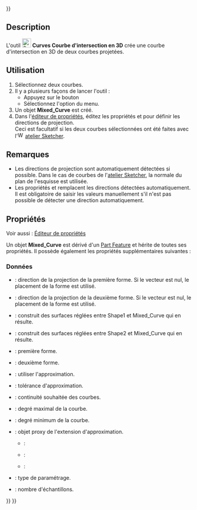 <languages/>
{{UnfinishedDocu{{#translation:}}}}

{{Docnav/fr
|[[Curves_EditableSpline/fr|B-spline]]
|[[Curves_ExtendCurve/fr|Étendre une courbe]]
|[[Curves_Workbench/fr|Atelier Curves]]
|IconL=Curves_EditableSpline.svg
|IconR=Curves_ExtendCurve.svg
|IconC=Curves_workbench_icon.svg
}}

{{GuiCommand/fr
|Name=Curves MixedCurve
|Name/fr=Curves Courbe d'intersection en 3D
|MenuLocation=Curves → Mixed curve
|Workbenches=[[Curves_Workbench/fr|Curves]]
}}

==Description==

L'outil [[Image:Curves_MixedCurve.svg|24px]] '''Curves Courbe d'intersection en 3D''' crée une courbe d'intersection en 3D de deux courbes projetées.

<span id="Usage"></span>
==Utilisation==

# Sélectionnez deux courbes.
# Il y a plusieurs façons de lancer l'outil :
#* Appuyez sur le bouton {{Button|[[Image:Curves_MixedCurve.svg|16px]] [[Curves_MixedCurve/fr|Mixed curve]]}}
#* Sélectionnez l'option {{MenuCommand|Curves → [[Image:Curves_MixedCurve.svg|16px]] Mixed curve}} du menu.
# Un objet '''Mixed_Curve''' est créé.
# Dans l'[[Property_editor/fr|éditeur de propriétés]], éditez les propriétés {{PropertyData|Direction1}} et {{PropertyData|Direction2}} pour définir les directions de projection.<br>Ceci est facultatif si les deux courbes sélectionnées ont été faites avec l'[[Image:Workbench_Sketcher.svg|16px]] [[Sketcher_Workbench/fr|atelier Sketcher]].

<span id="Notes"></span>
==Remarques==

* Les directions de projection sont automatiquement détectées si possible. Dans le cas de courbes de l'[[Sketcher_Workbench/fr|atelier Sketcher]], la normale du plan de l'esquisse est utilisée.
* Les propriétés {{PropertyData|Direction1}} et {{PropertyData|Direction2}} remplacent les directions détectées automatiquement. Il est obligatoire de saisir les valeurs manuellement s'il n'est pas possible de détecter une direction automatiquement.

<span id="Properties"></span>
==Propriétés==

Voir aussi : [[Property_editor/fr|Éditeur de propriétés]]

Un objet '''Mixed_Curve''' est dérivé d'un [[Part_Feature/fr|Part Feature]] et hérite de toutes ses propriétés. Il possède également les propriétés supplémentaires suivantes :

<span id="Data"></span>
===Données===

{{TitleProperty|Mixed Curve}}

* {{PropertyData|Direction1|Vector}} : direction de la projection de la première forme. Si le vecteur est nul, le placement de la forme est utilisé.
* {{PropertyData|Direction2|Vecteur}} : direction de la projection de la deuxième forme. Si le vecteur est nul, le placement de la forme est utilisé.
* {{PropertyData|Fill Face1|Bool}} : construit des surfaces réglées entre Shape1 et Mixed_Curve qui en résulte.
* {{PropertyData|Fill Face2|Bool}} : construit des surfaces réglées entre Shape2 et Mixed_Curve qui en résulte.
* {{PropertyData|Shape1|Link}} : première forme.
* {{PropertyData|Shape2|Link}} : deuxième forme.

{{TitleProperty|Shape Approximation}}

* {{PropertyData|Active|Bool}} : utiliser l'approximation.
* {{PropertyData|Approx Tolerance|Float}} : tolérance d'approximation.
* {{PropertyData|Continuity|Enumeration}} : continuité souhaitée des courbes.
* {{PropertyData|Degree Max|Integer}} : degré maximal de la courbe.
* {{PropertyData|Degree Min|Integer}} : degré minimum de la courbe.
* {{PropertyData|Extension Proxy|PythonObject}} : objet proxy de l'extension d'approximation.
** {{Value|ChordLength}} :
** {{Value|Centripetal}} :
** {{Value|Uniform}} :
* {{PropertyData|Parametrization|Enumeration}} : type de paramétrage.
* {{PropertyData|Samples|Integer}} : nombre d'échantillons.


{{Docnav/fr
|[[Curves_EditableSpline/fr|B-spline]]
|[[Curves_ExtendCurve/fr|Étendre une courbe]]
|[[Curves_Workbench/fr|Atelier Curves]]
|IconL=Curves_EditableSpline.svg
|IconR=Curves_ExtendCurve.svg
|IconC=Curves_workbench_icon.svg
}}

{{Curves Tools navi{{#translation:}}}}
{{Userdocnavi{{#translation:}}}}